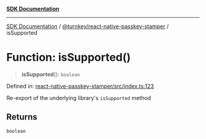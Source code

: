 [**SDK Documentation**](../../../README.mdx)

***

[SDK Documentation](../../../packages.mdx) / [@turnkey/react-native-passkey-stamper](../README.mdx) / isSupported

# Function: isSupported()

> **isSupported**(): `boolean`

Defined in: [react-native-passkey-stamper/src/index.ts:123](https://github.com/tkhq/sdk/blob/3a88af7d1d927c6022706911d6af0f92f1440e00/packages/react-native-passkey-stamper/src/index.ts#L123)

Re-export of the underlying library's `isSupported` method

## Returns

`boolean`
